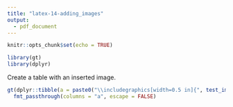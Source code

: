 ```yaml
---
title: "latex-14-adding_images"
output: 
  - pdf_document
---
```


```r
knitr::opts_chunk$set(echo = TRUE)

library(gt)
library(dplyr)
```

Create a table with an inserted image.

```r
gt(dplyr::tibble(a = paste0("\\includegraphics[width=0.5 in]{", test_image(), "}"))) %>%
  fmt_passthrough(columns = "a", escape = FALSE)
```
